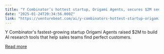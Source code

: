 ```yaml
---
title: "Y Combinator’s hottest startup, Origami Agents, secures $2M seed round to supercharge sales teams with AI"
date: "2025-01-24T20:34:56.000Z"
link: "https://venturebeat.com/ai/y-combinators-hottest-startup-origami-agents-secures-2m-seed-round-to-supercharge-sales-teams-with-ai/"
---
```


Y Combinator's fastest-growing startup Origami Agents raised $2M to build AI research tools that help sales teams find perfect customers.

[Read more](https://venturebeat.com/ai/y-combinators-hottest-startup-origami-agents-secures-2m-seed-round-to-supercharge-sales-teams-with-ai/)

